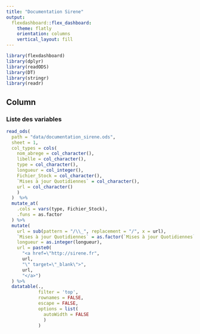 ```yaml
---
title: "Documentation Sirene"
output: 
  flexdashboard::flex_dashboard:
    theme: flatly
    orientation: columns
    vertical_layout: fill
---
```


```r
library(flexdashboard)
library(dplyr)
library(readODS)
library(DT)
library(stringr)
library(readr)
```

Column {data-width=1000}
-----------------------------------------------------------------------

### Liste des variables

```r
read_ods(
  path = "data/documentation_sirene.ods", 
  sheet = 1, 
  col_types = cols(
    nom_abrege = col_character(),
    libelle = col_character(),
    type = col_character(),
    longueur = col_integer(),
    Fichier_Stock = col_character(),
    `Mises à jour Quotidiennes` = col_character(),
    url = col_character()
    )
  )  %>% 
  mutate_at(
    .cols = vars(type, Fichier_Stock), 
    .funs = as.factor
  ) %>% 
  mutate(
    url = sub(pattern = "/\\_", replacement = "/", x = url), 
    `Mises à jour Quotidiennes` = as.factor(`Mises à jour Quotidiennes`), 
    longueur = as.integer(longueur), 
    url = paste0(
      "<a href=\"http://sirene.fr", 
      url, 
      "\" target=\"_blank\">", 
      url, 
      "</a>")
  ) %>% 
  datatable(., 
            filter = 'top',
            rownames = FALSE, 
            escape = FALSE, 
            options = list(
              autoWidth = FALSE
              )
            )
```


